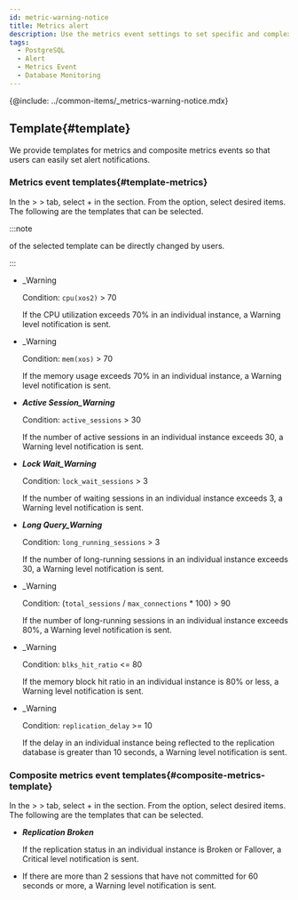 ```yaml
---
id: metric-warning-notice
title: Metrics alert
description: Use the metrics event settings to set specific and complex events.
tags:
  - PostgreSQL
  - Alert
  - Metrics Event
  - Database Monitoring
---
```



<Note product='PostgreSQL' link='../postgresql-v1/metric-warning-notice' />

{@include: ../common-items/_metrics-warning-notice.mdx} 

## Template{#template}

We provide templates for metrics and composite metrics events so that users can easily set alert notifications.

### Metrics event templates{#template-metrics}

In the <Cmdname sid="event_statistic" className="uitext" /> &gt; <Cmdname sid="event_setting" className="uitext" /> &gt; <Cmdname sid="metrics" className="uitext" /> tab, select <span class="uitext">+</span> <Cmdname sid="add_notification" className="uitext" />
in the <Cmdname sid="metrics" className="uitext" /> section. From the <Cmdname sid="template" className="uitext" /> option, select desired items. The following are the templates that can be selected.

:::note

<Cmdname sid="metrics_event_rules" className="uitext" /> of the selected template can be directly changed by users.

:::

-   <p><Cmdname sid="cpu_usage" className="uitext" /><span class="uitext">_Warning</span></p>

    Condition: `cpu(xos2)` > 70

    If the CPU utilization exceeds 70% in an individual instance, a <span class='slow'>Warning</span> level notification is sent.

-   <p><Cmdname sid="memory_usage" className="uitext" /><span class="uitext">_Warning</span></p>

    Condition: `mem(xos)` > 70

    If the memory usage exceeds 70% in an individual instance, a <span class='slow'>Warning</span> level notification is sent.

-   **_Active Session_Warning_**

    Condition: `active_sessions` > 30

    If the number of active sessions in an individual instance exceeds 30, a <span class='slow'>Warning</span> level notification is sent.

-   **_Lock Wait_Warning_**

    Condition: `lock_wait_sessions` > 3

    If the number of waiting sessions in an individual instance exceeds 3, a <span class='slow'>Warning</span> level notification is sent.

-   **_Long Query_Warning_**

    Condition: `long_running_sessions` > 3

    If the number of long-running sessions in an individual instance exceeds 30, a <span class='slow'>Warning</span> level notification is sent.

-   <p><Cmdname sid="TTL07136" className="uitext" /><span class="uitext">_Warning</span></p>

    Condition: (`total_sessions` / `max_connections` \* 100) > 90

    If the number of long-running sessions in an individual instance exceeds 80%, a <span class='slow'>Warning</span> level notification is sent.

-   <p><Cmdname sid="TTL07137" className="uitext" /><span class="uitext">_Warning</span></p>

    Condition: `blks_hit_ratio` \<= 80

    If the memory block hit ratio in an individual instance is 80% or less, a <span class='slow'>Warning</span> level notification is sent.

-   <p><Cmdname sid="TTL07138" className="uitext" /><span class="uitext">_Warning</span></p>

    Condition: `replication_delay` >= 10

    If the delay in an individual instance being reflected to the replication database is greater than 10 seconds, a <span class='slow'>Warning</span> level notification is sent.

### Composite metrics event templates{#composite-metrics-template}

In the <Cmdname sid="event_statistic" className="uitext" /> &gt; <Cmdname sid="event_setting" className="uitext" /> &gt; <Cmdname sid="metrics" className="uitext" /> tab, select <span class="uitext">+</span> <Cmdname sid="add_notification" className="uitext" />
in the <Cmdname sid="composite_metrics" className="uitext" /> section. From the <Cmdname sid="template" className="uitext" /> option, select desired items. The following are the templates that can be selected.

-   **_Replication Broken_**

    If the replication status in an individual instance is Broken or Fallover, a <span class='vslow'>Critical</span> level notification is sent.

-   <p><Cmdname sid="TTL07141" className="uitext" /></p>

    If there are more than 2 sessions that have not committed for 60 seconds or more, a <span class='slow'>Warning</span> level notification is sent.
